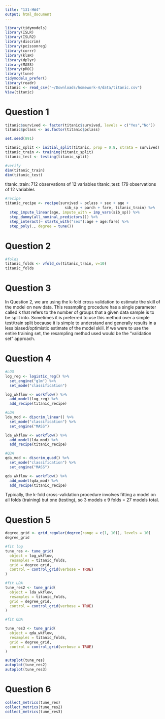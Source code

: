 ```yaml
---
title: "131-HW4"
output: html_document
---
```


```r
library(tidymodels)
library(ISLR) 
library(ISLR2) 
library(discrim)
library(poissonreg)
library(corrr)
library(klaR) 
library(dplyr)
library(MASS)
library(pROC)
library(tune)
tidymodels_prefer()
library(readr)
titanic <- read_csv("~/Downloads/homework-4/data/titanic.csv")
View(titanic)

```

# Question 1
```r
titanic$survived <- factor(titanic$survived, levels = c("Yes","No"))
titanic$pclass <- as.factor(titanic$pclass)

set.seed(891)

titanic_split <- initial_split(titanic, prop = 0.8, strata = survived)
titanic_train <- training(titanic_split)
titanic_test <- testing(titanic_split)

#verify 
dim(titanic_train)
dim(titanic_test)
```

titanic_train: 712 observations of 12 variables
titanic_test: 179 observations of 12 variables

```r
#recipe 
titanic_recipe <- recipe(survived ~ pclass + sex + age + 
                           sib_sp + parch + fare, titanic_train) %>% 
  step_impute_linear(age, impute_with = imp_vars(sib_sp)) %>% 
  step_dummy(all_nominal_predictors()) %>% 
  step_interact(~ starts_with("sex"):age + age:fare) %>%
  step_poly(., degree = tune())
```

# Question 2
``` r
#folds
titanic_folds <- vfold_cv(titanic_train, v=10)
titanic_folds

```

# Question 3

In Question 2, we are using the k-fold cross validation to estimate the skill of the model on new data. This resampling procedure has a single parameter called k that refers to the number of groups that a given data sample is to be split into. Sometimes it is preferred to use this method over a simple test/train split because it is simple to understand and generally results in a less biased/optimistic estimate of the model skill. If we were to use the entire training set, the resampling method used would be the "validation set" approach. 

# Question 4
```r
#LOG
log_reg <- logistic_reg() %>% 
  set_engine("glm") %>% 
  set_mode("classification")

log_wkflow <- workflow() %>% 
  add_model(log_reg) %>% 
  add_recipe(titanic_recipe)

#LDA 
lda_mod <- discrim_linear() %>% 
  set_mode("classification") %>% 
  set_engine("MASS")

lda_wkflow <- workflow() %>% 
  add_model(lda_mod) %>% 
  add_recipe(titanic_recipe)

#QDA
qda_mod <- discrim_quad() %>% 
  set_mode("classification") %>% 
  set_engine("MASS")

qda_wkflow <- workflow() %>% 
  add_model(qda_mod) %>% 
  add_recipe(titanic_recipe)

```
Typically, the k-fold cross-validation procedure involves fitting a model on all folds (training) but one (testing), so 3 models x 9 folds = 27 models total. 

# Question 5
```r
degree_grid <- grid_regular(degree(range = c(1, 10)), levels = 10)
degree_grid

#fit log
tune_res <- tune_grid(
  object = log_wkflow, 
  resamples = titanic_folds, 
  grid = degree_grid,
  control = control_grid(verbose = TRUE)
)

#fit LDA
tune_res2 <- tune_grid(
  object = lda_wkflow, 
  resamples = titanic_folds, 
  grid = degree_grid,
  control = control_grid(verbose = TRUE)
)

#fit QDA

tune_res3 <- tune_grid(
  object = qda_wkflow, 
  resamples = titanic_folds, 
  grid = degree_grid,
  control = control_grid(verbose = TRUE)
)

autoplot(tune_res)
autoplot(tune_res2)
autoplot(tune_res3)

```

# Question 6
```r
collect_metrics(tune_res)
collect_metrics(tune_res2)
collect_metrics(tune_res3)
```

